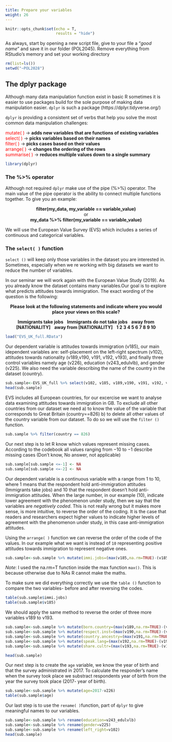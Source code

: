 ```yaml
---
title: Prepare your variables
weight: 26
---
```


```r
knitr::opts_chunk$set(echo = T,
                      results = "hide")
```

As always, start by opening a new script file, give to your file a "_good name_" and save it in our folder (POL2045). Remove everything from RStudio's memory and set your working directory

```r
rm(list=ls())
setwd("~POL2028")
```

## The dplyr package

Although many data manipulation function exist in basic R sometimes it is easier to use packages build for the sole purpose of making data manipulation easier. `dplyr` is such a package (https://dplyr.tidyverse.org/) 

`dplyr` is providing a consistent set of verbs that help you solve the most common data manipulation challenges: 


<span style="color:red"> mutate( ) </span> $\rightarrow$  **adds new variables that are functions of existing variables** \
<span style="color:red"> select( ) </span> $\rightarrow$  **picks variables based on their names** \
<span style="color:red"> filter( ) </span> $\rightarrow$   **picks cases based on their values** \
<span style="color:red"> arrange( ) </span> $\rightarrow$   **changes the ordering of the rows** \
<span style="color:red"> summarise( ) </span> $\rightarrow$  **reduces multiple values down to a single summary** \


```r
library(dplyr)
```


### The %>% operator 

Although not required `dplyr` make use of the pipe (%>%) operator. The main value of the pipe operator is the ability to connect multiple functions together. To give you an example:

<center>

**filter(my_data, my_variable == variable_value)** \
or \
**my_data %>% filter(my_variable == variable_value)** \

</center>


We will use the European Value Survey (EVS) which includes a series of continuous and categorical variables.

### The `select( )` function

`select ()` will keep only those variables in the dataset you are interested in. Sometimes, especially when we re working with big datasets we want to reduce the number of variables. 


In our seminar we will work again with the European Value Study (2019). As you already know the dataset contains many variables.Our goal is to explore what predicts attitudes towards immigration.  The exact wording of the question is the following:


<center>
**Please look at the following statements and indicate where you would place your views on this scale?** 

**Immigrants take jobs** \                             **Immigrants do not take jobs** \ 
**away from [NATIONALITY]** \                            **away from [NATIONALITY]** \ 
                        **1   2   3   4   5   6   7   8   9   10** \

</center>


```r
load("EVS_UK_full.RData")
```

Our dependent variable is attitudes towards immigration (v185), our main idependent variables are: self-placement on the left-right spectrum (v102), attitudes towards nationality (v189,v190, v191, v192, v193), and finally three control variables namely age (v226), education (v243_edulvlb), and gender (v225). We also need the variable describing the name of the country in the dataset (country).

```r
sub.sample<-EVS_UK_full %>% select(v102, v185, v189,v190, v191, v192, v193, v225, v226,v243_edulvlb,country)
head(sub.sample)
```

EVS includes all European countries, for our excercise we want to analyse data examining attitudes towards immigration in GB. To exclude all other countries from our dataset we need a) to know the value of the variable that corresponds to Great Britain (country==826) b) to delete all other values of the country variable from our dataset. To do so we will use the `filter ()` function. 

```r
sub.sample %>% filter(country == 826) 
```

Our next step is to let R know which values represent missing cases. According to the codebook all values ranging from $-10$ to $-1$ describe missing cases (Don't know, No answer, not applicable)

```r
sub.sample[sub.sample <=-1] <- NA
sub.sample[sub.sample <=-2] <- NA
```


Our dependent variable is a continuous variable with a range from 1 to 10, where 1 means that the respondent hold anti-immigration attitudes (Immigrants take jobs)  and 10 that the respondent doesn't hold anti-immigration attitudes. When the large number, in our example (10), indicate lower agreement with the phenomenon under study, then we say that the variables are _negatively coded_. This is not really wrong but it makes more sense, is more intuitive, to reverse the order of the coding. It is the case that readers and researchers expect higher values to indicate higher levels of agreement with the phenomenon under study, in this case anti-immigration attitudes.


Using the `arrange( )` function we can reverse the order of the code of the values. In our example what we want is instead of `10` representing positive attitudes towards immigration to represent negative ones.

```r
sub.sample<-sub.sample %>% mutate(immi.jobs=(max(v185,na.rm=TRUE)-(v185)))
```
*Note*: I used the na.rm=T function inside the max function `max()`. This is because otherwise due to NAs R cannot make the maths.

To make sure we did everything correctly we use the `table ()` function to compare the two variables- before and after reversing the codes.

```r
table(sub.sample$immi.jobs)
table(sub.sample$v185)
```

We should apply the same method to reverse the order of three more variables v189 to v193. 

```r
sub.sample<-sub.sample %>% mutate(born.country=(max(v189,na.rm=TRUE)-(v189)))
sub.sample<-sub.sample %>% mutate(respect.inst=(max(v190,na.rm=TRUE)-(v190)))
sub.sample<-sub.sample %>% mutate(country.ancestry=(max(v191,na.rm=TRUE)-(v191)))
sub.sample<-sub.sample %>% mutate(speak.lang=(max(v192,na.rm=TRUE)-(v192)))
sub.sample<-sub.sample %>% mutate(share.cultr=(max(v193,na.rm=TRUE)-(v193)))

head(sub.sample)
```


Our next step is to create the `age` variable, we know the year of birth and that the survey administrated in 2017. To calculate the responder's name when the survey took place we substract respondents year of birth from the year the survey took place (2017- year of birth).  

```r
sub.sample<-sub.sample %>% mutate(age=2017-v226)
table(sub.sample$age)
```

Our last step is to use the `rename( )`function, part of `dplyr` to give meaningful names to our variables.

```r
sub.sample<-sub.sample %>% rename(education=v243_edulvlb)
sub.sample<-sub.sample %>% rename(gender=v225)
sub.sample<-sub.sample %>% rename(left_right=v102)
head(sub.sample)
```
